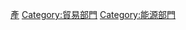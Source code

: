 {{catmore|韓國產業通商資源部}}
[[Category:韩国中央行政机关|產]]
[[Category:貿易部門|Category:貿易部門]]
[[Category:能源部門|Category:能源部門]]
